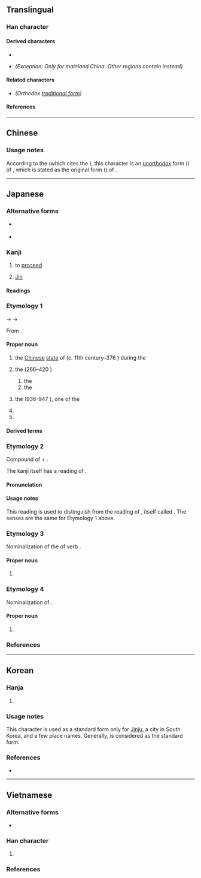{{also|晉|㬜|普}}
{{character info}}
==Translingual==
{{ja-forms|晋|晋|[[晉]]}}

===Han character===
{{Han char|rn=72|rad=日|as=06|sn=10|four=10601|canj=MCA|ids=⿱亚日}}

====Derived characters====
* {{l|mul|[[𭉟]], [[𡠂]], [[缙]], [[𮥔]], [[𪹓]], [[𤨁]], [[𬓎]], [[𧪽]], [[戬]], [[𭭒]], [[𭚣]], [[𫨤]], [[𢨙]]}}
* {{l|mul|sc=Hans|[[𡦌]], [[𡺽]], [[搢]], [[溍]], [[㬐]], [[榗]], [[瑨]], [[縉]], [[𨫌]], [[鄑]], [[𥰸]]}} ''(Exception: Only for mainland China. Other regions contain {{l|mul|晉}} instead)''

====Related characters====
* {{l|mul|[[晉]]}} ''(Orthodox [[Traditional Chinese|traditional form]])''

====References====
{{Han ref|kx=0495.020|dkj=13899|dj=0860.080|hdz=21506.030|uh=664B}}

----

==Chinese==
{{zh-see|晉|sv}}

===Usage notes===
According to the {{w|Kangxi Dictionary}} (which cites the ''{{w|Zhengzitong}}'' {{lw|zh|pref=《|正字通|suf=》}}), this character is an [[unorthodox]] form ({{zh-l|俗字*}}) of {{zh-l|㬜}}, which is stated as the original form ({{zh-l|本字*}}) of {{zh-l|晉*}}.

----

==Japanese==

===Alternative forms===
* {{l|ja|晉}} {{q|historical}} <!-- JIS第２水準. Not listed as a kyūjitai form of 晋 in Jinmeiyō kanji (2015) or Jōyō Kanji (2010). -->
* {{l|ja|㬜}} {{q|archaic}} <!-- JIS第４水準 -->

===Kanji===
{{ja-kanji|grade=8|rs=日06}} <!-- Not listed as a shinjitai form of 晉 in Jinmeiyō kanji (2015) or Jōyō Kanji (2010). -->

# to [[proceed]]
# {{lb|ja|of China}} [[Jin]]

====Readings====
{{ja-readings
|goon=しん
|kanon=しん
|kun=すす-む, すすむしん-
|nanori=くに, すすみ, のぶ, ゆき
}}

===Etymology 1===
{{wp|lang=ja}}
{{ja-kanjitab|しん|yomi=o}}
{{IPAfont|*/t͡sin/}} → {{IPAchar|/siɴ/}} → {{IPAchar|/ɕiɴ/}}

From {{der|ja|ltc|sort=しん|-}} {{ltc-l|晉}}.

====Proper noun====
{{ja-pos|proper|しん}}

# {{lb|ja|historical|sort=しん}} the [[Chinese]] [[state]] of {{w|Jin (Chinese state)|Jin}} (''c.'' 11th century–376 {{BCE}}) during the {{w|Zhou dynasty}}
# {{lb|ja|historical}} the {{w|Jin dynasty}} (266–420 {{CE}})
## the {{m|ja|西晋|tr=Seishin||{{w|ja:西晋|Western Jin}}|pos=266–316 {{CE}}}}
## the {{m|ja|東晋|tr=Tōshin||{{w|ja:東晋|Eastern Jin}}|pos=317–420 {{CE}}}}
#: {{synonyms|ja|晋朝|tr=Jin-chō}}
# {{lb|ja|historical}} the {{w|Later Jin (Five Dynasties)|Later Jin}} (936-947 {{CE}}), one of the {{w|Five Dynasties}}
#: {{synonyms|ja|後晉|tr=Kōshin, Goshin}}
# {{surname|ja|A=a|sort=しん}}
# {{given name|ja|unisex|A=a|sort=しん}}

====Derived terms====
{{der3|ja
|{{ja-r|晋翁%忌|^しんおう%き}}
|{{ja-r|晋山|しんざん}}
|{{ja-r|晋子%忌|^しんし%き}}
|{{ja-r|晋書|^しんじょ}}
|{{ja-r|晋朝|しん-ちょう}}
|{{ja-r|後晋|^こうしん}}, {{ja-r|後晋|^ごしん}}
|{{ja-r|三晋|^さんしん}}
|{{ja-r|西晋|^せいしん}}
|{{ja-r|東晋|^とうしん}}
}}

===Etymology 2===
{{ja-kanjitab|すすむしん|yomi=k}}

Compound of {{m|ja|進む|tr=susumu||to [[proceed]]}} + {{m|ja|晋|tr=Shin||[[Jin]]}}.

The {{m|ja|晋}} kanji itself has a {{m|ja|訓読み|tr=kun'yomi}} reading of {{m|ja|すすむ|tr=susumu}}.

====Pronunciation====
{{ja-pron|y=k|すすむしん|acc=0|acc_ref=DJR}}

====Usage notes====
This reading is used to distinguish from the {{m|ja|漢音|tr=kan'on}} reading of {{m|ja|秦|tr=Shin||{{w|Qin dynasty}}}}, itself called {{m|ja|秦|tr=Hata-shin}}. The senses are the same for Etymology 1 above.

===Etymology 3===
{{ja-kanjitab|すすみ|yomi=k}}

Nominalization of the {{m|ja|連用形|tr=ren'yōkei||stem or continuative form}} of verb {{m|ja|進む|tr=susumu||to [[proceed]]}}.

====Proper noun====
{{ja-pos|proper|すすみ}}

# {{given name|ja|unisex|A=a|sort=すすみ}}

===Etymology 4===
{{ja-kanjitab|すすむ|yomi=k}}

Nominalization of {{m|ja|進む|tr=susumu||to [[proceed]]}}.

====Proper noun====
{{ja-pos|proper|すすむ}}

# {{given name|ja|unisex|A=a|sort=すすむ}}

===References===
<references/>

----

==Korean==

===Hanja===
{{ko-hanja|진}}

# {{alt form|ko|晉}}

===Usage notes===
This character is used as a standard form only for [[Jinju]], a city in South Korea, and a few place names. Generally, {{l|ko|晉}} is considered as the standard form.

===References===
* {{R:ko:Inmyeongyonghanjapyo}}

{{categorize|ko|Hanja variant forms|sort=진}}

----

==Vietnamese==

===Alternative forms===
* {{vi-l|晉|tấn}}

===Han character===
{{vi-readings|rs=日06
|hanviet=tấn-tdcndg;tdcntd;gdhn
|nom=tấn-tdcndg;tdcntd;gdhn;genibrel, tắn-gdhn, tớn-gdhn
}}

# {{rfdef|vi|sort=日06}}

===References===
<references/>